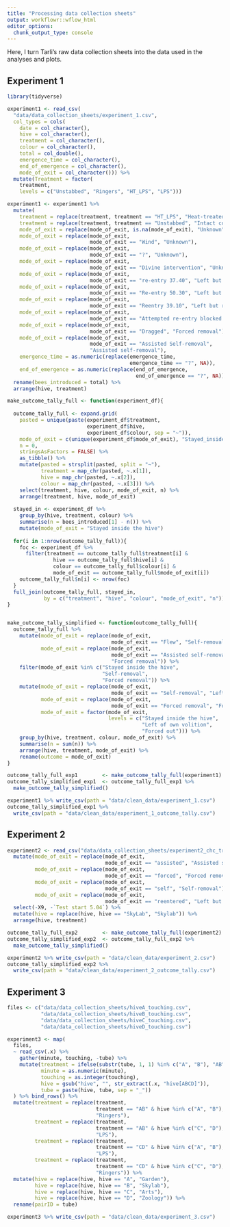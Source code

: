 ```yaml
---
title: "Processing data collection sheets"
output: workflowr::wflow_html
editor_options:
  chunk_output_type: console
---
```


Here, I turn Tarli's raw data collection sheets into the data used in the analyses and plots.

## Experiment 1

```r
library(tidyverse)

experiment1 <- read_csv(
  "data/data_collection_sheets/experiment_1.csv",
  col_types = cols(
    date = col_character(),
    hive = col_character(),
    treatment = col_character(),
    colour = col_character(),
    total = col_double(),
    emergence_time = col_character(),
    end_of_emergence = col_character(),
    mode_of_exit = col_character())) %>%
  mutate(Treatment = factor(
    treatment, 
    levels = c("Unstabbed", "Ringers", "HT_LPS", "LPS"))) 

experiment1 <- experiment1 %>%
  mutate(
    treatment = replace(treatment, treatment == "HT_LPS", "Heat-treated LPS"),
    treatment = replace(treatment, treatment == "Unstabbed", "Intact control"),
    mode_of_exit = replace(mode_of_exit, is.na(mode_of_exit), "Unknown"),
    mode_of_exit = replace(mode_of_exit, 
                           mode_of_exit == "Wind", "Unknown"),
    mode_of_exit = replace(mode_of_exit, 
                           mode_of_exit == "?", "Unknown"),
    mode_of_exit = replace(mode_of_exit, 
                           mode_of_exit == "Divine intervention", "Unknown"),
    mode_of_exit = replace(mode_of_exit, 
                           mode_of_exit == "re-entry 37.40", "Left but re-entered"),
    mode_of_exit = replace(mode_of_exit, 
                           mode_of_exit == "Re-entry 50.30", "Left but re-entered"),
    mode_of_exit = replace(mode_of_exit, 
                           mode_of_exit == "Reentry 39.10", "Left but re-entered"),
    mode_of_exit = replace(mode_of_exit, 
                           mode_of_exit == "Attempted re-entry blocked 9.15", "Forced removal"),
    mode_of_exit = replace(mode_of_exit, 
                           mode_of_exit == "Dragged", "Forced removal"),
    mode_of_exit = replace(mode_of_exit, 
                           mode_of_exit == "Assisted Self-removal", 
                           "Assisted self-removal"),
    emergence_time = as.numeric(replace(emergence_time, 
                                        emergence_time == "?", NA)),
    end_of_emergence = as.numeric(replace(end_of_emergence, 
                                          end_of_emergence == "?", NA))) %>%
  rename(bees_introduced = total) %>%
  arrange(hive, treatment)

make_outcome_tally_full <- function(experiment_df){
  
  outcome_tally_full <- expand.grid(
    pasted = unique(paste(experiment_df$treatment, 
                          experiment_df$hive, 
                          experiment_df$colour, sep = "~")), 
    mode_of_exit = c(unique(experiment_df$mode_of_exit), "Stayed_inside"),
    n = 0, 
    stringsAsFactors = FALSE) %>% 
    as_tibble() %>% 
    mutate(pasted = strsplit(pasted, split = "~"),
           treatment = map_chr(pasted, ~.x[1]),
           hive = map_chr(pasted, ~.x[2]),
           colour = map_chr(pasted, ~.x[3])) %>%
    select(treatment, hive, colour, mode_of_exit, n) %>%
    arrange(treatment, hive, mode_of_exit)
  
  stayed_in <- experiment_df %>% 
    group_by(hive, treatment, colour) %>% 
    summarise(n = bees_introduced[1] - n()) %>%
    mutate(mode_of_exit = "Stayed inside the hive")
  
  for(i in 1:nrow(outcome_tally_full)){
    foc <- experiment_df %>% 
      filter(treatment == outcome_tally_full$treatment[i] &
               hive == outcome_tally_full$hive[i] &
               colour == outcome_tally_full$colour[i] &
               mode_of_exit == outcome_tally_full$mode_of_exit[i])
    outcome_tally_full$n[i] <- nrow(foc)
  }
  full_join(outcome_tally_full, stayed_in, 
            by = c("treatment", "hive", "colour", "mode_of_exit", "n")) 
}


make_outcome_tally_simplified <- function(outcome_tally_full){
  outcome_tally_full %>%
    mutate(mode_of_exit = replace(mode_of_exit, 
                                  mode_of_exit == "Flew", "Self-removal"),
           mode_of_exit = replace(mode_of_exit, 
                                  mode_of_exit == "Assisted self-removal", 
                                  "Forced removal")) %>%
    filter(mode_of_exit %in% c("Stayed inside the hive", 
                               "Self-removal", 
                               "Forced removal")) %>%
    mutate(mode_of_exit = replace(mode_of_exit, 
                                  mode_of_exit == "Self-removal", "Left of own volition"),
           mode_of_exit = replace(mode_of_exit, 
                                  mode_of_exit == "Forced removal", "Forced out"),
           mode_of_exit = factor(mode_of_exit, 
                                 levels = c("Stayed inside the hive", 
                                            "Left of own volition", 
                                            "Forced out"))) %>%
    group_by(hive, treatment, colour, mode_of_exit) %>%
    summarise(n = sum(n)) %>%
    arrange(hive, treatment, mode_of_exit) %>%
    rename(outcome = mode_of_exit)
}

outcome_tally_full_exp1        <- make_outcome_tally_full(experiment1) 
outcome_tally_simplified_exp1  <- outcome_tally_full_exp1 %>% 
  make_outcome_tally_simplified() 

experiment1 %>% write_csv(path = "data/clean_data/experiment_1.csv")
outcome_tally_simplified_exp1 %>% 
  write_csv(path = "data/clean_data/experiment_1_outcome_tally.csv") 
```

## Experiment 2

```r
experiment2 <- read_csv("data/data_collection_sheets/experiment2_chc_transfer.csv") %>%
  mutate(mode_of_exit = replace(mode_of_exit, 
                                mode_of_exit == "assisted", "Assisted self-removal"),
         mode_of_exit = replace(mode_of_exit, 
                                mode_of_exit == "forced", "Forced removal"),
         mode_of_exit = replace(mode_of_exit, 
                                mode_of_exit == "self", "Self-removal"),
         mode_of_exit = replace(mode_of_exit, 
                                mode_of_exit == "reentered", "Left but re-entered")) %>%
  select(-X9, -`Test start 5.04`) %>% 
  mutate(hive = replace(hive, hive == "SkyLab", "Skylab")) %>%
  arrange(hive, treatment)

outcome_tally_full_exp2        <- make_outcome_tally_full(experiment2) 
outcome_tally_simplified_exp2  <- outcome_tally_full_exp2 %>% 
  make_outcome_tally_simplified() 

experiment2 %>% write_csv(path = "data/clean_data/experiment_2.csv")
outcome_tally_simplified_exp2 %>% 
  write_csv(path = "data/clean_data/experiment_2_outcome_tally.csv") 
```

## Experiment 3

```r
files <- c("data/data_collection_sheets/hiveA_touching.csv",
           "data/data_collection_sheets/hiveB_touching.csv",
           "data/data_collection_sheets/hiveC_touching.csv",
           "data/data_collection_sheets/hiveD_touching.csv")

experiment3 <- map(
  files, 
  ~ read_csv(.x) %>%
    gather(minute, touching, -tube) %>%
    mutate(treatment = ifelse(substr(tube, 1, 1) %in% c("A", "B"), "AB", "CD"),
           minute = as.numeric(minute),
           touching = as.integer(touching),
           hive = gsub("hive", "", str_extract(.x, "hive[ABCD]")), 
           tube = paste(hive, tube, sep = "_"))
  ) %>% bind_rows() %>%
  mutate(treatment = replace(treatment, 
                             treatment == "AB" & hive %in% c("A", "B"), 
                             "Ringers"),
         treatment = replace(treatment, 
                             treatment == "AB" & hive %in% c("C", "D"), 
                             "LPS"),
         treatment = replace(treatment, 
                             treatment == "CD" & hive %in% c("A", "B"), 
                             "LPS"),
         treatment = replace(treatment, 
                             treatment == "CD" & hive %in% c("C", "D"), 
                             "Ringers")) %>%
  mutate(hive = replace(hive, hive == "A", "Garden"),
         hive = replace(hive, hive == "B", "Skylab"),
         hive = replace(hive, hive == "C", "Arts"),
         hive = replace(hive, hive == "D", "Zoology")) %>%
  rename(pairID = tube)

experiment3 %>% write_csv(path = "data/clean_data/experiment_3.csv")
```


